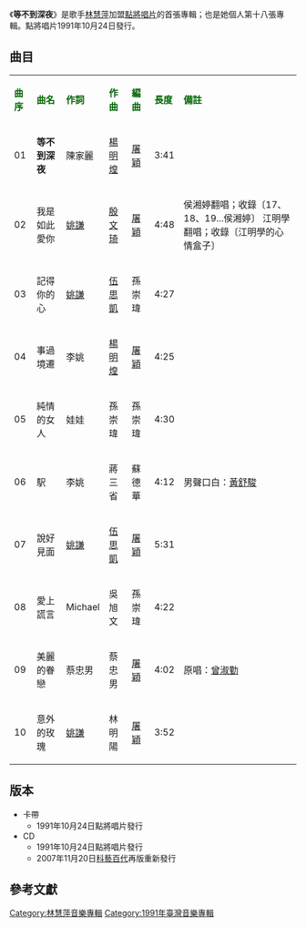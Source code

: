 {{unreferenced|time=2014-01-16T14:29:20+00:00}}
{{Infobox album <!-- See Wikipedia:WikiProject_Albums -->
| name       = 等不到深夜
| type       = 專輯
| artist     = [[林慧萍|林慧萍]]
| cover      = 
| released   = 1991年10月24日
| genre      = [[國語流行音樂|國語流行音樂]]
| length     = 44 分 38 秒
| label      = 點將唱片
<!-- 未知參數 | number     = DJCD-9149 -->
| producer   = 天蠍座製作公司 - [[楊明煌|楊明煌]]<br />西堤製作公司 - -{于仲民}-
| prev_title = [[細說從頭_林慧萍珍藏收錄專輯Ⅳ|細說從頭 林慧萍珍藏收錄專輯Ⅳ]]
| prev_year  = 1991 <!-- 5月 -->
| next_title = [[林慧萍24K黃金CD版1|林慧萍24K黃金CD版1]]
| next_year  = 1991 <!-- 11月 -->
}}
《'''等不到深夜'''》是歌手[[林慧萍|林慧萍]]加盟[[點將唱片|點將唱片]]的首張專輯；也是她個人第十八張專輯。點將唱片1991年10月24日發行。

==曲目==
{| class="wikitable"
|-
| <font color=darkgreen>'''曲序'''</font> || <font color=darkgreen>'''曲名'''</font> || <font color=darkgreen>'''作詞'''</font> || <font color=darkgreen>'''作曲'''</font> || <font color=darkgreen>'''編曲'''</font> || <font color=darkgreen>'''長度'''</font>  || <font color=darkgreen>'''備註'''</font>
|-
| 01 || '''等不到深夜''' || 陳家麗 || [[楊明煌|楊明煌]] || [[屠穎|屠穎]] || 3:41 || 
|-
| 02 || 我是如此愛你 || [[姚謙|姚謙]] || [[殷文琦|殷文琦]] || [[屠穎|屠穎]] || 4:48 || 侯湘婷翻唱；收錄〔17、18、19...侯湘婷〕
江明學翻唱；收錄〔江明學的心情盒子〕
|-
| 03 || 記得你的心 || [[姚謙|姚謙]] || [[伍思凱|伍思凱]] || 孫崇瑋 || 4:27 || 
|-
| 04 || 事過境遷 || 李姚 || [[楊明煌|楊明煌]] || [[屠穎|屠穎]] || 4:25 || 
|-
| 05 || 純情的女人 || 娃娃 || 孫崇瑋 || 孫崇瑋 || 4:30 || 
|-
| 06 || 駅 || 李姚 || 蔣三省 || 蘇德華 || 4:12 || 男聲口白：[[黃舒駿|黃舒駿]]
|-
| 07 || 說好見面 || [[姚謙|姚謙]] || [[伍思凱|伍思凱]] || [[屠穎|屠穎]] || 5:31 ||
|-
| 08 || 愛上謊言 || Michael || 吳旭文 || 孫崇瑋 || 4:22 || 
|-
| 09 || 美麗的眷戀 || 蔡忠男 || 蔡忠男 || [[屠穎|屠穎]] || 4:02 || 原唱：[[曾淑勤|曾淑勤]]
|-
| 10 || 意外的玫瑰 || [[姚謙|姚謙]] || 林明陽 || [[屠穎|屠穎]] || 3:52 || 
|}

== 版本 ==
*卡帶
**1991年10月24日點將唱片發行
*CD
**1991年10月24日點將唱片發行
**2007年11月20日[[科藝百代|科藝百代]]再版重新發行

==參考文獻==
{{reflist}}

[[Category:林慧萍音樂專輯|Category:林慧萍音樂專輯]]
[[Category:1991年臺灣音樂專輯|Category:1991年臺灣音樂專輯]]